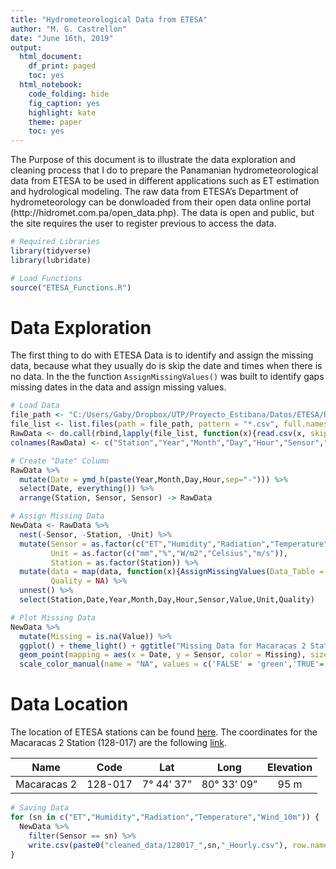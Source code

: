 ```yaml
---
title: "Hydrometeorological Data from ETESA"
author: "M. G. Castrellon"
date: "June 16th, 2019"
output:
  html_document:
    df_print: paged
    toc: yes
  html_notebook:
    code_folding: hide
    fig_caption: yes
    highlight: kate
    theme: paper
    toc: yes
---
```


The Purpose of this document is to illustrate the data exploration and cleaning process that I do to prepare the Panamanian hydrometeorological data from ETESA to be used in different applications such as ET estimation and hydrological modeling. The raw data from ETESA's Department of hydrometeorology can be donwloaded from their open data online portal (http://hidromet.com.pa/open_data.php). The data is open and public, but the site requires the user to register previous to access the data.

```r
# Required Libraries
library(tidyverse)
library(lubridate)

# Load Functions
source("ETESA_Functions.R")
```

# Data Exploration

The first thing to do with ETESA Data is to identify and assign the missing data, because what they usually do is skip the date and times when there is no data. In the the function ``AssignMissingValues()`` was built to identify gaps missing dates in the data and assign missing values.

```r
# Load Data
file_path <- "C:/Users/Gaby/Dropbox/UTP/Proyecto_Estibana/Datos/ETESA/RawData"
file_list <- list.files(path = file_path, pattern = "*.csv", full.names = TRUE)
RawData <- do.call(rbind,lapply(file_list, function(x){read.csv(x, skip = 1)}))[,1:9]
colnames(RawData) <- c("Station","Year","Month","Day","Hour","Sensor","Value","Unit","Quality")

# Create "Date" Column
RawData %>% 
  mutate(Date = ymd_h(paste(Year,Month,Day,Hour,sep="-"))) %>% 
  select(Date, everything()) %>% 
  arrange(Station, Sensor, Sensor) -> RawData

# Assign Missing Data
NewData <- RawData %>% 
  nest(-Sensor, -Station, -Unit) %>% 
  mutate(Sensor = as.factor(c("ET","Humidity","Radiation","Temperature","Wind_10m")),
         Unit = as.factor(c("mm","%","W/m2","Celsius","m/s")),
         Station = as.factor(Station)) %>% 
  mutate(data = map(data, function(x){AssignMissingValues(Data_Table = x, Freq = "H")}),
         Quality = NA) %>% 
  unnest() %>% 
  select(Station,Date,Year,Month,Day,Hour,Sensor,Value,Unit,Quality)

# Plot Missing Data
NewData %>% 
  mutate(Missing = is.na(Value)) %>% 
  ggplot() + theme_light() + ggtitle("Missing Data for Macaracas 2 Station 128-017") +
  geom_point(mapping = aes(x = Date, y = Sensor, color = Missing), size = 3) +
  scale_color_manual(name = "NA", values = c('FALSE' = 'green','TRUE'='red'))
```

# Data Location

The location of ETESA stations can be found [here](http://hidromet.com.pa/estaciones_meteo.php). The coordinates for the Macaracas 2 Station (128-017) are the following [link](http://hidromet.com.pa/estaciones_meteo.php?f_cuenca=noopcion&f_status=noopcion&f_institucion=noopcion&f_latitud_1=&f_latitud_2=&f_longitud_1=&f_longitud_2=&f_provincia=noopcion&f_distrito=noopcion&f_corregimiento=noopcion&f_nombre=Macaracas+2&button=Filtrar).

**Name**    | **Code** | **Lat**     | **Long**    | **Elevation** 
------------|:--------:|:-----------:|:-----------:|:-------------:
Macaracas 2 | 128-017  |7° 44' 37"   |80° 33' 09"  |95 m           

```r
# Saving Data
for (sn in c("ET","Humidity","Radiation","Temperature","Wind_10m")) {
  NewData %>% 
    filter(Sensor == sn) %>% 
    write.csv(paste0("cleaned_data/128017_",sn,"_Hourly.csv"), row.names = FALSE)
}
```

